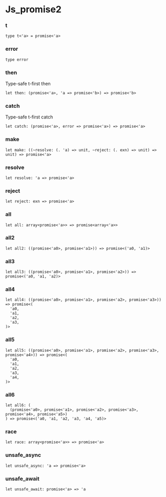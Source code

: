 # Js_promise2

### t


```res sig
type t<'a> = promise<'a>
```

### error


```res sig
type error
```

### then
Type-safe t-first then

```res sig
let then: (promise<'a>, 'a => promise<'b>) => promise<'b>
```

### catch
Type-safe t-first catch

```res sig
let catch: (promise<'a>, error => promise<'a>) => promise<'a>
```

### make


```res sig
let make: ((~resolve: (. 'a) => unit, ~reject: (. exn) => unit) => unit) => promise<'a>
```

### resolve


```res sig
let resolve: 'a => promise<'a>
```

### reject


```res sig
let reject: exn => promise<'a>
```

### all


```res sig
let all: array<promise<'a>> => promise<array<'a>>
```

### all2


```res sig
let all2: ((promise<'a0>, promise<'a1>)) => promise<('a0, 'a1)>
```

### all3


```res sig
let all3: ((promise<'a0>, promise<'a1>, promise<'a2>)) => promise<('a0, 'a1, 'a2)>
```

### all4


```res sig
let all4: ((promise<'a0>, promise<'a1>, promise<'a2>, promise<'a3>)) => promise<(
  'a0,
  'a1,
  'a2,
  'a3,
)>
```

### all5


```res sig
let all5: ((promise<'a0>, promise<'a1>, promise<'a2>, promise<'a3>, promise<'a4>)) => promise<(
  'a0,
  'a1,
  'a2,
  'a3,
  'a4,
)>
```

### all6


```res sig
let all6: (
  (promise<'a0>, promise<'a1>, promise<'a2>, promise<'a3>, promise<'a4>, promise<'a5>)
) => promise<('a0, 'a1, 'a2, 'a3, 'a4, 'a5)>
```

### race


```res sig
let race: array<promise<'a>> => promise<'a>
```

### unsafe_async


```res sig
let unsafe_async: 'a => promise<'a>
```

### unsafe_await


```res sig
let unsafe_await: promise<'a> => 'a
```
